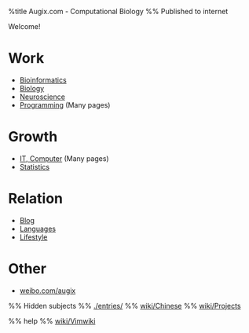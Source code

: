 %title Augix.com - Computational Biology
%% Published to internet

Welcome!

= Work =
* [[wiki/Bioinformatics|Bioinformatics]]
* [[wiki/Biology Notes|Biology]]
* [[wiki/Neuroscience|Neuroscience]]
* [[wiki/Programming|Programming]] (Many pages)

= Growth =
* [[wiki/IT Notes|IT, Computer]] (Many pages)
* [[wiki/Statistics|Statistics]]

= Relation =
* [[./blog/Blog|Blog]]
* [[wiki/Foreign Language|Languages]]
* [[wiki/Life|Lifestyle]]
 
= Other =
* [[http://weibo.com/augix|weibo.com/augix]]

%% Hidden subjects
%% [[./entries/]] 
%% [[wiki/Chinese]]
%% [[wiki/Projects]]

%% help 
%% [[wiki/Vimwiki]]
